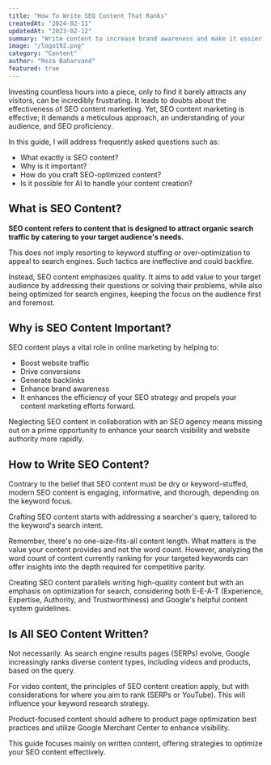 ```yaml
---
title: "How To Write SEO Content That Ranks"
createdAt: "2024-02-11"
updatedAt: "2023-02-12"
summary: "Write content to increase brand awareness and make it easier for customers to find you."
image: "/logo192.png"
category: "Content"
author: "Reza Baharvand"
featured: true
---
```


Investing countless hours into a piece, only to find it barely attracts any visitors, can be incredibly frustrating. It leads to doubts about the effectiveness of SEO content marketing. Yet, SEO content marketing is effective; it demands a meticulous approach, an understanding of your audience, and SEO proficiency.

In this guide, I will address frequently asked questions such as:

- What exactly is SEO content?
- Why is it important?
- How do you craft SEO-optimized content?
- Is it possible for AI to handle your content creation?

## What is SEO Content?

**SEO content refers to content that is designed to attract organic search traffic by catering to your target audience's needs.**

This does not imply resorting to keyword stuffing or over-optimization to appeal to search engines. Such tactics are ineffective and could backfire.

Instead, SEO content emphasizes quality. It aims to add value to your target audience by addressing their questions or solving their problems, while also being optimized for search engines, keeping the focus on the audience first and foremost.

## Why is SEO Content Important?

SEO content plays a vital role in online marketing by helping to:

- Boost website traffic
- Drive conversions
- Generate backlinks
- Enhance brand awareness
- It enhances the efficiency of your SEO strategy and propels your content marketing efforts forward.

Neglecting SEO content in collaboration with an SEO agency means missing out on a prime opportunity to enhance your search visibility and website authority more rapidly.

## How to Write SEO Content?

Contrary to the belief that SEO content must be dry or keyword-stuffed, modern SEO content is engaging, informative, and thorough, depending on the keyword focus.

Crafting SEO content starts with addressing a searcher's query, tailored to the keyword's search intent.

Remember, there's no one-size-fits-all content length. What matters is the value your content provides and not the word count. However, analyzing the word count of content currently ranking for your targeted keywords can offer insights into the depth required for competitive parity.

Creating SEO content parallels writing high-quality content but with an emphasis on optimization for search, considering both E-E-A-T (Experience, Expertise, Authority, and Trustworthiness) and Google's helpful content system guidelines.

## Is All SEO Content Written?

Not necessarily. As search engine results pages (SERPs) evolve, Google increasingly ranks diverse content types, including videos and products, based on the query.

For video content, the principles of SEO content creation apply, but with considerations for where you aim to rank (SERPs or YouTube). This will influence your keyword research strategy.

Product-focused content should adhere to product page optimization best practices and utilize Google Merchant Center to enhance visibility.

This guide focuses mainly on written content, offering strategies to optimize your SEO content effectively.
